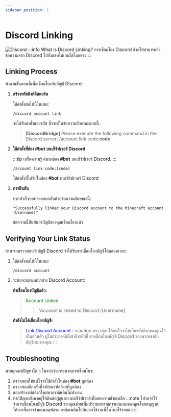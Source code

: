 ```yaml
---
sidebar_position: 1
---
```


# Discord Linking
![Discord](/img/doc/quality_of_life/discord/DiscordLinking.svg)
:::info What is Discord Linking?
การเชื่อมโยง Discord ช่วยให้สามารถส่งข้อความจาก Discord ไปยังแชทในเกมได้โดยตรง
:::

## Linking Process
ทำตามขั้นตอนนี้เพื่อเชื่อมโยงกับบัญชี Discord:

1. **สร้างรหัสลิงก์ดิสคอร์ด**

   ใช้คำสั่งต่อไปนี้ในเกม:
   ```
   /discord account link
   ```
   จะได้รับคำสั่งและรหัส ซึ่งจะเป็นข้อความลักษณะแบบนี้ :

   >**[DiscordBridge]** Please execute the following command in the Discord server: /account link code:**code**

2. **ใช้คำสั่งที่ช่อง #bot บนเซิร์ฟเวอร์ Discord**

   :::tip เกร็ดความรู้
   ค้นหาช่อง **#bot** บนเซิร์ฟเวอร์ Discord.
   :::

   ```
   /account link code:[code]
   ```
   ใช้คำสั่งที่ได้รับในช่อง **#bot** บนเซิร์ฟเวอร์ Discord

3. **การยืนยัน**

   หากสำเร็จบอทจะตอบกลับด้วยข้อความลักษณะนี้:

   ```
   "Successfully linked your Discord account to the Minecraft account (Username)"
   ```

   ข้อความนี้ยืนยันว่าบัญชีของคุณเชื่อมโยงแล้ว

## Verifying Your Link Status
สามารถตรวจสอบว่าบัญชี Discord ว่าได้รับการเชื่อมโยงบัญชีได้ตลอดเวลา:

1. ใช้คำสั่งต่อไปนี้ในเกม:
   ```
   /discord account
   ```

2. ระบบจะแสดงหน้าต่าง Discord Account:

   **ถ้าเชื่อมโยงบัญชีแล้ว:**

   > <font color="green">Account Linked</font>
   >>"Account is linked to Discord [Username]

   **ถ้ายังไม่ได้เชื่อมโยงบัญชี:**
   > <font color="blue">Link Discord Account</font>
:::caution
ตรวจสอบให้แน่ใจว่าได้เก็บรหัสลิงก์ของคุณไว้เป็นส่วนตัว ผู้ไม่ประสงค์ดีที่เข้าถึงรหัสนี้อาจเชื่อมโยงบัญชี Discord ของพวกเขากับบัญชีเกมของคุณ
:::

## Troubleshooting
หากคุณพบปัญหาใด ๆ ในระหว่างกระบวนการเชื่อมโยง:

1. ตรวจสอบให้แน่ใจว่าใช้คำสั่งในช่อง **#bot** ถูกต้อง
2. ตรวจสอบอีกครั้งที่ว่าป้อนรหัสลิงก์ที่ถูกต้อง
3. ลองสร้างรหัสลิงก์ใหม่หากรหัสเดิมไม่ทำงาน
4. หากปัญหายังคงอยู่ให้ติดต่อผู้ดูแลระบบเซิร์ฟเวอร์เพื่อขอความช่วยเหลือ
:::note
โปรดจำไว้ว่าการเชื่อมโยงบัญชี Discord ของคุณช่วยเพิ่มประสบการณ์การเล่นเกมของคุณโดยอนุญาตให้การสื่อสารข้ามแพลตฟอร์ม เพลิดเพลินไปกับการใช้งานที่ลื่นไหลไร้รอยต่อ
:::